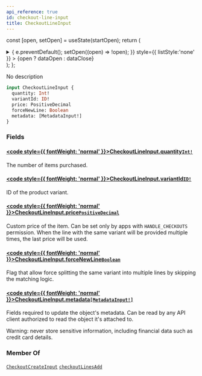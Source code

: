 ```yaml
---
api_reference: true
id: checkout-line-input
title: CheckoutLineInput
---
```






const [open, setOpen] = useState(startOpen);
return (
<details {...(open ? { open: true } : {})} className="details" style={{ border:'none', boxShadow:'none', background:'var(--ifm-background-color)' }}>
<summary
onClick={(e) => {
e.preventDefault();
setOpen((open) => !open);
}}
style={{ listStyle:'none' }} >
{open ? dataOpen : dataClose}
</summary>
{open && children}
</details>
);
};

No description

```graphql
input CheckoutLineInput {
  quantity: Int!
  variantId: ID!
  price: PositiveDecimal
  forceNewLine: Boolean
  metadata: [MetadataInput!]
}
```

### Fields

#### [<code style={{ fontWeight: 'normal' }}>CheckoutLineInput.<b>quantity</b></code>](#)<Bullet />[`Int!`](../../../api-reference/miscellaneous/scalars/int.mdx) <Badge class="badge badge--secondary" text="non-null"/> <Badge class="badge badge--secondary" text="scalar"/> <Badge class="badge badge--secondary" text="miscellaneous"/>

The number of items purchased.

#### [<code style={{ fontWeight: 'normal' }}>CheckoutLineInput.<b>variantId</b></code>](#)<Bullet />[`ID!`](../../../api-reference/miscellaneous/scalars/id.mdx) <Badge class="badge badge--secondary" text="non-null"/> <Badge class="badge badge--secondary" text="scalar"/> <Badge class="badge badge--secondary" text="miscellaneous"/>

ID of the product variant.

#### [<code style={{ fontWeight: 'normal' }}>CheckoutLineInput.<b>price</b></code>](#)<Bullet />[`PositiveDecimal`](../../../api-reference/miscellaneous/scalars/positive-decimal.mdx) <Badge class="badge badge--secondary" text="scalar"/> <Badge class="badge badge--secondary" text="miscellaneous"/>

Custom price of the item. Can be set only by apps with `HANDLE_CHECKOUTS` permission. When the line with the same variant will be provided multiple times, the last price will be used.

#### [<code style={{ fontWeight: 'normal' }}>CheckoutLineInput.<b>forceNewLine</b></code>](#)<Bullet />[`Boolean`](../../../api-reference/miscellaneous/scalars/boolean.mdx) <Badge class="badge badge--secondary" text="scalar"/> <Badge class="badge badge--secondary" text="miscellaneous"/>

Flag that allow force splitting the same variant into multiple lines by skipping the matching logic.

#### [<code style={{ fontWeight: 'normal' }}>CheckoutLineInput.<b>metadata</b></code>](#)<Bullet />[`[MetadataInput!]`](../../../api-reference/miscellaneous/inputs/metadata-input.mdx) <Badge class="badge badge--secondary" text="list"/> <Badge class="badge badge--secondary" text="input"/> <Badge class="badge badge--secondary" text="miscellaneous"/>

Fields required to update the object's metadata. Can be read by any API client authorized to read the object it's attached to.

Warning: never store sensitive information, including financial data such as credit card details.

### Member Of

[`CheckoutCreateInput`](../../../api-reference/checkout/inputs/checkout-create-input.mdx) <Badge class="badge badge--secondary" text="input"/><Bullet />[`checkoutLinesAdd`](../../../api-reference/checkout/mutations/checkout-lines-add.mdx) <Badge class="badge badge--secondary" text="mutation"/>

